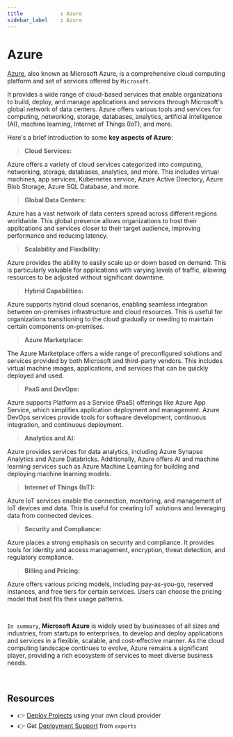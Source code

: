 ```yaml
---
title            : Azure
sidebar_label    : Azure
---
```


# Azure

[Azure](https://azure.microsoft.com/en-us/), also known as Microsoft Azure, is a comprehensive cloud computing platform and set of services offered by `Microsoft`. 

It provides a wide range of cloud-based services that enable organizations to build, deploy, and manage applications and services through Microsoft's global network of data centers. 
Azure offers various tools and services for computing, networking, storage, databases, analytics, artificial intelligence (AI), machine learning, Internet of Things (IoT), and more. 

Here's a brief introduction to some **key aspects of Azure**:

> **Cloud Services:** 

Azure offers a variety of cloud services categorized into computing, networking, storage, databases, analytics, and more. 
This includes virtual machines, app services, Kubernetes service, Azure Active Directory, Azure Blob Storage, Azure SQL Database, and more.

> **Global Data Centers:** 

Azure has a vast network of data centers spread across different regions worldwide. 
This global presence allows organizations to host their applications and services closer to their target audience, improving performance and reducing latency.

> **Scalability and Flexibility:** 

Azure provides the ability to easily scale up or down based on demand. This is particularly valuable for applications with varying levels of traffic, allowing resources to be adjusted without significant downtime.

> **Hybrid Capabilities:** 

Azure supports hybrid cloud scenarios, enabling seamless integration between on-premises infrastructure and cloud resources. 
This is useful for organizations transitioning to the cloud gradually or needing to maintain certain components on-premises.

> **Azure Marketplace:** 

The Azure Marketplace offers a wide range of preconfigured solutions and services provided by both Microsoft and third-party vendors. 
This includes virtual machine images, applications, and services that can be quickly deployed and used.

> **PaaS and DevOps:** 

Azure supports Platform as a Service (PaaS) offerings like Azure App Service, which simplifies application deployment and management. 
Azure DevOps services provide tools for software development, continuous integration, and continuous deployment.

> **Analytics and AI:** 

Azure provides services for data analytics, including Azure Synapse Analytics and Azure Databricks. 
Additionally, Azure offers AI and machine learning services such as Azure Machine Learning for building and deploying machine learning models.

> **Internet of Things (IoT):** 

Azure IoT services enable the connection, monitoring, and management of IoT devices and data. This is useful for creating IoT solutions and leveraging data from connected devices.

> **Security and Compliance:** 

Azure places a strong emphasis on security and compliance. It provides tools for identity and access management, encryption, threat detection, and regulatory compliance.

> **Billing and Pricing:** 

Azure offers various pricing models, including pay-as-you-go, reserved instances, and free tiers for certain services. Users can choose the pricing model that best fits their usage patterns.

<br />

`In summary`, **Microsoft Azure** is widely used by businesses of all sizes and industries, from startups to enterprises, to develop and deploy applications and services in a flexible, scalable, and cost-effective manner. 
As the cloud computing landscape continues to evolve, Azure remains a significant player, providing a rich ecosystem of services to meet diverse business needs.

<br />

## Resources

- 👉 [Deploy Projects](https://deploypro.dev/) using your own cloud provider
- 👉 Get [Deployment Support](https://deploypro.dev/support/) from `experts` 